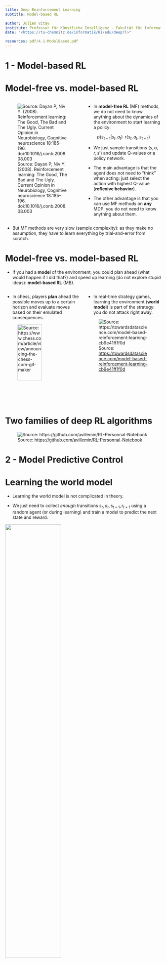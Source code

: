 ```yaml
---
title: Deep Reinforcement Learning
subtitle: Model-based RL

author: Julien Vitay
institute: Professur für Künstliche Intelligenz - Fakultät für Informatik
date: "<https://tu-chemnitz.de/informatik/KI/edu/deeprl>"

resources: pdf/4.1-ModelBased.pdf
---
```


# 1 - Model-based RL

# Model-free vs. model-based RL

::: {.columns}
::: {.column width=50%}


![Source: Dayan P, Niv Y. (2008). Reinforcement learning: The Good, The Bad and The Ugly. Current Opinion in Neurobiology, Cognitive neuroscience 18:185–196. doi:10.1016/j.conb.2008.08.003](img/modelbased2.png)


:::
::: {.column width=50%}


* In **model-free RL** (MF) methods, we do not need to know anything about the dynamics of the environment to start learning a policy:

$$p(s_{t+1} | s_t, a_t) \; \; r(s_t, a_t, s_{t+1})$$

* We just sample transitions $(s, a, r, s')$ and update Q-values or a policy network.

* The main advantage is that the agent does not need to "think" when acting: just select the action with highest Q-value (**reflexive behavior**).

* The other advantage is that you can use MF methods on **any** MDP: you do not need to know anything about them.

:::
:::


* But MF methods are very slow (sample complexity): as they make no assumption, they have to learn everything by trial-and-error from scratch.


# Model-free vs. model-based RL


* If you had a **model** of the environment, you could plan ahead (what would happen if I did that?) and speed up learning (do not explore stupid ideas): **model-based RL** (MB). 

::: {.columns}
::: {.column width=50%}


* In chess, players **plan** ahead the possible moves up to a certain horizon and evaluate moves based on their emulated consequences.

![Source: <https://www.chess.com/article/view/announcing-the-chess-com-gif-maker>](img/chess.gif){width=70%}


:::
::: {.column width=50%}


* In real-time strategy games, learning the environment (**world model**) is part of the strategy: you do not attack right away.

![Source: <https://towardsdatascience.com/model-based-reinforcement-learning-cb9e41ff1f0d>](img/ageofempires.jpeg)

:::
:::


# Two families of deep RL algorithms

![Source: <https://github.com/avillemin/RL-Personnal-Notebook>](img/drl-overview.svg)


# 2 - Model Predictive Control

# Learning the world model

* Learning the world model is not complicated in theory.

* We just need to collect *enough* transitions $s_t, a_t, s_{t+1}, r_{t+1}$ using a random agent (or during learning) and train a model to predict the next state and reward.

![](img/learningdynamics.svg){width=60%}

* Such a model is called the **dynamics model**, the **transition model** or the **forward model**.

    * **What happens if I do that?**

* The model can be deterministic (use neural networks) or stochastic (use Gaussian Processes).

* Given an initial state $s_0$ and a policy $\pi$, you can unroll the future using the local model.

# Learning from imaginary rollouts

::: {.columns}
::: {.column width=50%}


![](img/mpc-rollout.png)

:::
::: {.column width=50%}


* Once you have a good transition model, you can generate **rollouts**, i.e. imaginary trajectories / episodes using the model.

$$\tau = (s_o, a_o, r_ 1, s_1, a_1, \ldots, s_T)$$

* You can then feed these trajectories to any model-free algorithm (value-based, policy-gradient) that will learn to maximize the returns.

$$\mathcal{J}(\theta) = \mathbb{E}_{\tau}[R(\tau)]$$

* The only sample complexity is the one needed to train the model: the rest is **emulated**.

* Drawback: This can only work when the model is close to perfect, especially for long trajectories or probabilistic MDPs.

:::
:::


::: footer
Kurutach, T., Clavera, I., Duan, Y., Tamar, A., and Abbeel, P. (2018). Model-Ensemble Trust-Region Policy Optimization. arXiv:1802.10592.
:::

# Imperfect model

* For long horizons, the slightest imperfection in the model can accumulate (**drift**) and lead to completely wrong trajectories.

![Source: <https://medium.com/@jonathan_hui/rl-model-based-reinforcement-learning-3c2b6f0aa323>](img/mpc-drift1.jpeg)

* The emulated trajectory cannot be generated by the current policy $\pi_\theta$, the policy gradient is biased (especially if you are on-policy), the algorithm does not converge.

* If you have a perfect model, you should not be using RL anyway as classical control methods would be much faster (but see AlphaGo).


# MPC - Model Predictive Control

* The solution is to **replan** at each time step and execute the first planned action **in the real environment**.

![Source: <https://medium.com/@jonathan_hui/rl-model-based-reinforcement-learning-3c2b6f0aa323>](img/mpc-drift2.jpeg){width=90%}

* **Model Predictive Control** iteratively plans complete trajectories, but only selects the first action.

![Source: <http://rail.eecs.berkeley.edu/deeprlcourse-fa17/f17docs/lecture_9_model_based_rl.pdf>](img/mpc-algo.png){width=70%}


# MPC - Model Predictive Control

![](img/mpc-architecture.png)

::: footer
Nagabandi et al. (2017). Neural Network Dynamics for Model-Based Deep Reinforcement Learning with Model-Free Fine-Tuning. arXiv:1708.02596.
:::

# MPC - Model Predictive Control

* The planner can actually be anything, it does not have to be a RL algorithm.

* For example, it can be iLQR (Iterative Linear Quadratic Regulator), a non-linear optimization method.

 <https://jonathan-hui.medium.com/rl-lqr-ilqr-linear-quadratic-regulator-a5de5104c750>.

::: {.columns}
::: {.column width=50%}


![Source: <https://bair.berkeley.edu/blog/2017/11/30/model-based-rl/>](img/mpc-example.png)

:::
::: {.column width=50%}



* Alternatively, one can use **random-sampling shooting**:

    1. in the current state, select a set of possible actions.

    2. generate rollouts with these action and compute their returns using the model.

    3. select the action whose rollout has the highest return.

:::
:::


::: footer
Nagabandi et al. (2017). Neural Network Dynamics for Model-Based Deep Reinforcement Learning with Model-Free Fine-Tuning. arXiv:1708.02596.
:::

# MPC - Model Predictive Control

* The main advantage of MPC is that you can change the reward function (the **goal**) on the fly: what you learn is the model, but planning is just an optimization procedure.

* You can set intermediary goals to the agent very flexibly: no need for a well-defined reward function.

* Model imperfection is not a problem as you replan all the time. The model can adapt to changes in the environment (slippery terrain, simulation to real-world).

::: {.columns}
::: {.column width=50%}


![Source: <https://bair.berkeley.edu/blog/2017/11/30/model-based-rl/>](img/mpc-application1.gif)

:::
::: {.column width=50%}


![](img/mpc-application2.gif)

:::
:::


::: footer
Nagabandi et al. (2017). Neural Network Dynamics for Model-Based Deep Reinforcement Learning with Model-Free Fine-Tuning. arXiv:1708.02596.
:::



# 3 - Dyna-Q


# Dyna-Q

::: {.columns}
::: {.column width=50%}


![Source: <https://towardsdatascience.com/reinforcement-learning-model-based-planning-methods-5e99cae0abb8>](img/dynaq.png)


:::
::: {.column width=50%}


* Another approach to MB RL is to **augment** MF methods with MB rollouts.

* The MF algorithm (e.g. Q-learning) learns from transitions $(s, a, r, s')$ sampled either with:

    * **real experience**: interaction with the environment.

    * **simulated experience**: simulation by the model.

* If the simulated transitions are good enough, the MF algorithm can converge using much less **real transitions**, thereby reducing its **sample complexity**.

:::
:::


* The **Dyna-Q** algorithm is an extension of Q-learning to integrate a model $M(s, a) = (s', r')$.

* The model can be tabular or approximated with a NN.


::: footer
Sutton, R. S. (1990). Integrated Architectures for Learning, Planning, and Reacting Based on Approximating Dynamic Programming. Machine Learning Proceedings.
:::

# Dyna-Q

* Initialize values $Q(s, a)$ and model $M(s, a)$.

* **for** $t \in [0, T_\text{total}]$:

    * Select $a_t$ using $Q$, take it on the **real environment** and observe $s_{t+1}$ and $r_{t+1}$.

    * Update the Q-value of the **real** action:

    $$\Delta Q(s_t, a_t) = \alpha \, (r_{t+1} + \gamma \, \max_a Q(s_{t+1}, a) - Q(s_t, a_t))$$

    * Update the model:

    $$M(s, a) \leftarrow (s_{t+1}, r_{t+1})$$

    * **for** $K$ steps:

        * Sample a state $s_k$ from a list of visited states.

        * Select $a_k$ using $Q$, predict $s_{k+1}$ and $r_{k+1}$ using the **model** $M(s_k, a_k)$.

        * Update the Q-value of the **imagined** action:

        $$\Delta Q(s_k, a_k) = \alpha \, (r_{k+1} + \gamma \, \max_a Q(s_{k+1}, a) - Q(s_k, a_k))$$


# Dyna-Q

::: {.columns}
::: {.column width=50%}


![](img/dynaq2.png)

:::
::: {.column width=50%}


![](img/ERM.svg)

:::
:::


* It is interesting to notice that Dyna-Q is very similar to DQN and its **experience replay memory**.

* In DQN, the ERM stores **real transitions** generated in the past.

* In Dyna-Q, the model generates **imagined transitions** based on past real transitions.

::: footer
<http://incompleteideas.net/sutton/book/the-book.html>
:::

